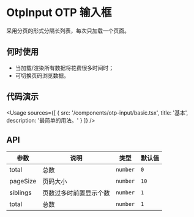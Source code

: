 
# OtpInput OTP 输入框

采用分页的形式分隔长列表，每次只加载一个页面。

## 何时使用

- 当加载/渲染所有数据将花费很多时间时；
- 可切换页码浏览数据。

## 代码演示

<Usage
  sources={[
    {
      src: '/components/otp-input/basic.tsx',
      title: '基本',
      description: '最简单的用法。'
    }
  ]}
/>

## API

| 参数     | 说明                   | 类型     | 默认值 |
| -------- | ---------------------- | -------- | ------ |
| total    | 总数                   | `number` | `0`    |
| pageSize | 页码大小               | `number` | `10`   |
| siblings | 页数过多时前置显示个数 | `number` | `1`    |
| total    | 总数                   | `number` | `1`    |
